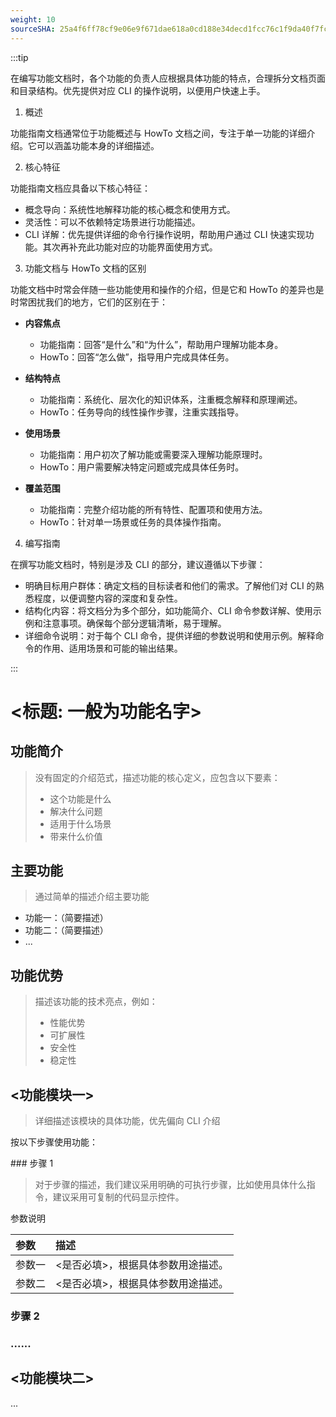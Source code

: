 ```yaml
---
weight: 10
sourceSHA: 25a4f6ff78cf9e06e9f671dae618a0cd188e34decd1fcc76c1f9da40f7fc11c0
---
```


:::tip

在编写功能文档时，各个功能的负责人应根据具体功能的特点，合理拆分文档页面和目录结构。优先提供对应 CLI 的操作说明，以便用户快速上手。

1. 概述

功能指南文档通常位于功能概述与 HowTo 文档之间，专注于单一功能的详细介绍。它可以涵盖功能本身的详细描述。

2. 核心特征

功能指南文档应具备以下核心特征：

- 概念导向：系统性地解释功能的核心概念和使用方式。
- 灵活性：可以不依赖特定场景进行功能描述。
- CLI 详解：优先提供详细的命令行操作说明，帮助用户通过 CLI 快速实现功能。其次再补充此功能对应的功能界面使用方式。

3. 功能文档与 HowTo 文档的区别

功能文档中时常会伴随一些功能使用和操作的介绍，但是它和 HowTo 的差异也是时常困扰我们的地方，它们的区别在于：

- **内容焦点**
  - 功能指南：回答“是什么”和“为什么”，帮助用户理解功能本身。
  - HowTo：回答“怎么做”，指导用户完成具体任务。

- **结构特点**
  - 功能指南：系统化、层次化的知识体系，注重概念解释和原理阐述。
  - HowTo：任务导向的线性操作步骤，注重实践指导。

- **使用场景**
  - 功能指南：用户初次了解功能或需要深入理解功能原理时。
  - HowTo：用户需要解决特定问题或完成具体任务时。

- **覆盖范围**
  - 功能指南：完整介绍功能的所有特性、配置项和使用方法。
  - HowTo：针对单一场景或任务的具体操作指南。

4. 编写指南

在撰写功能文档时，特别是涉及 CLI 的部分，建议遵循以下步骤：

- 明确目标用户群体：确定文档的目标读者和他们的需求。了解他们对 CLI 的熟悉程度，以便调整内容的深度和复杂性。
- 结构化内容：将文档分为多个部分，如功能简介、CLI 命令参数详解、使用示例和注意事项。确保每个部分逻辑清晰，易于理解。
- 详细命令说明：对于每个 CLI 命令，提供详细的参数说明和使用示例。解释命令的作用、适用场景和可能的输出结果。

:::

# \<标题: 一般为功能名字\>

## 功能简介

> 没有固定的介绍范式，描述功能的核心定义，应包含以下要素：
>
> - 这个功能是什么
> - 解决什么问题
> - 适用于什么场景
> - 带来什么价值

## 主要功能

> 通过简单的描述介绍主要功能

- 功能一：（简要描述）
- 功能二：（简要描述）
- ...

## 功能优势

> 描述该功能的技术亮点，例如：
>
> - 性能优势
> - 可扩展性
> - 安全性
> - 稳定性

## \<功能模块一\>

> 详细描述该模块的具体功能，优先偏向 CLI 介绍

按以下步骤使用功能：

<Steps>
  ### 步骤 1

  > 对于步骤的描述，我们建议采用明确的可执行步骤，比如使用具体什么指令，建议采用可复制的代码显示控件。

  参数说明

  | 参数   | 描述                               |
  | :----- | :--------------------------------- |
  | 参数一 | \<是否必填\>，根据具体参数用途描述。 |
  | 参数二 | \<是否必填\>，根据具体参数用途描述。 |

  ### 步骤 2

  ### ......

</Steps>

## \<功能模块二\>

...
